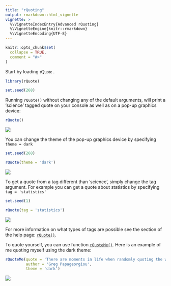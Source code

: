 ```yaml
---
title: "rQuoting"
output: rmarkdown::html_vignette
vignette: >
  %\VignetteIndexEntry{Advanced rQuoting}
  %\VignetteEngine{knitr::rmarkdown}
  %\VignetteEncoding{UTF-8}
---
```


```r
knitr::opts_chunk$set(
  collapse = TRUE,
  comment = "#>"
)
```

Start by loading <span style = "font-family: 'orbitron'"> rQuote </span>.

```r
library(rQuote)
```

```r
set.seed(268)
```

Running `rQuote()` without changing any of the default arguments, will print a 'science' tagged quote on your console as well as on a pop-up graphics device:

```r
rQuote()
```

<img src = "../niels_bohr.png">

You can change the theme of the pop-up graphics device by specifying `theme = dark`

```r
set.seed(268)
```

```r
rQuote(theme = 'dark')
```

<img src = "../niels_bohr_dark.png">

To get a quote from a tag different than 'science', simply change the tag argument. For example you can get a quote about statistics by specifying `tag = 'statistics'`

```r
set.seed(1)
```

```r
rQuote(tag = 'statistics')
```

<img src = "../mark_twain_statistics.png">

For more information on what types of tags are possible see the \textbf{Details} section of the help page: [`rQuote()`](../reference/rQuote.html).

To quote yourself, you can use function [`rQuoteMe()`](../reference/rQuoteMe.html). Here is an example of me quoting myself using the dark theme:

```r
rQuoteMe(quote = 'There are moments in life when randomly quoting the words of someone else, is better than saying nothing. Just keep in mind that these moments are very rare.', 
         author = 'Greg Papageorgiou', 
         theme = 'dark')
```

<img src = "../Greg_quote.png">

